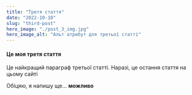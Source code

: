 ```yaml
---
title: "Третя стаття"
date: "2022-10-10"
slug: "third-post"
hero_image: "./post_3_img.jpg"
hero_image_alt: "Альт атрибут для третьої статті"
---
```


#### Це моя третя стаття

Це найкращий параграф третьої статті. Наразі, це остання стаття на цьому сайті

Обіцяю, я напишу ще... **можливо**